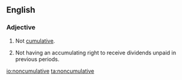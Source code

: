 ==English==

===Adjective===
{{en-adj}}
# Not [[cumulative]].
# {{context|finance|lang=en}} Not having an accumulating right to receive dividends unpaid in previous periods.

[[io:noncumulative]]
[[ta:noncumulative]]